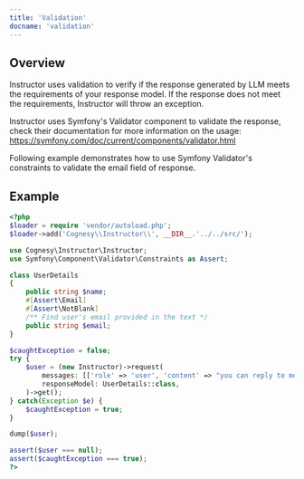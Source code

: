 ---
title: 'Validation'
docname: 'validation'
---

## Overview

Instructor uses validation to verify if the response generated by LLM
meets the requirements of your response model. If the response does not
meet the requirements, Instructor will throw an exception.

Instructor uses Symfony's Validator component to validate the response,
check their documentation for more information on the usage:
https://symfony.com/doc/current/components/validator.html

Following example demonstrates how to use Symfony Validator's constraints
to validate the email field of response.

## Example

```php
<?php
$loader = require 'vendor/autoload.php';
$loader->add('Cognesy\\Instructor\\', __DIR__.'../../src/');

use Cognesy\Instructor\Instructor;
use Symfony\Component\Validator\Constraints as Assert;

class UserDetails
{
    public string $name;
    #[Assert\Email]
    #[Assert\NotBlank]
    /** Find user's email provided in the text */
    public string $email;
}

$caughtException = false;
try {
    $user = (new Instructor)->request(
        messages: [['role' => 'user', 'content' => "you can reply to me via mail -- Jason"]],
        responseModel: UserDetails::class,
    )->get();
} catch(Exception $e) {
    $caughtException = true;
}

dump($user);

assert($user === null);
assert($caughtException === true);
?>
```
